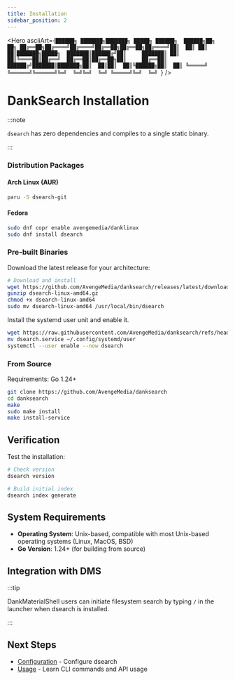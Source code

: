 ```yaml
---
title: Installation
sidebar_position: 2
---
```



<Hero
  asciiArt={`██████╗ ███████╗███████╗ █████╗ ██████╗  ██████╗██╗  ██╗
██╔══██╗██╔════╝██╔════╝██╔══██╗██╔══██╗██╔════╝██║  ██║
██║  ██║███████╗█████╗  ███████║██████╔╝██║     ███████║
██║  ██║╚════██║██╔══╝  ██╔══██║██╔══██╗██║     ██╔══██║
██████╔╝███████║███████╗██║  ██║██║  ██║╚██████╗██║  ██║
╚═════╝ ╚══════╝╚══════╝╚═╝  ╚═╝╚═╝  ╚═╝ ╚═════╝╚═╝  ╚═╝
                                                        `}
/>

# DankSearch Installation

:::note

`dsearch` has zero dependencies and compiles to a single static binary.

:::

### Distribution Packages

#### Arch Linux (AUR)
```bash
paru -S dsearch-git
```

#### Fedora
```bash
sudo dnf copr enable avengemedia/danklinux
sudo dnf install dsearch
```

### Pre-built Binaries

Download the latest release for your architecture:

```bash
# Download and install
wget https://github.com/AvengeMedia/danksearch/releases/latest/download/dsearch-linux-amd64.gz
gunzip dsearch-linux-amd64.gz
chmod +x dsearch-linux-amd64
sudo mv dsearch-linux-amd64 /usr/local/bin/dsearch
```

Install the systemd user unit and enable it.

```bash
wget https://raw.githubusercontent.com/AvengeMedia/danksearch/refs/heads/master/assets/dsearch.service
mv dsearch.service ~/.config/systemd/user
systemctl --user enable --now dsearch
```

### From Source

Requirements: Go 1.24+

```bash
git clone https://github.com/AvengeMedia/danksearch
cd danksearch
make
sudo make install
make install-service
```

## Verification

Test the installation:

```bash
# Check version
dsearch version

# Build initial index
dsearch index generate
```

## System Requirements

- **Operating System**: Unix-based, compatible with most Unix-based operating systems (Linux, MacOS, BSD)
- **Go Version**: 1.24+ (for building from source)

## Integration with DMS

:::tip

DankMaterialShell users can initiate filesystem search by typing `/` in the launcher when dsearch is installed.

:::

## Next Steps

- [Configuration](configuration) - Configure dsearch
- [Usage](usage) - Learn CLI commands and API usage
